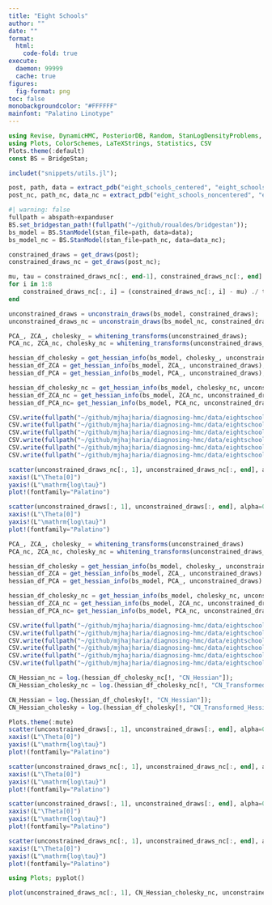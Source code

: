 ```yaml
---
title: "Eight Schools"
author: ""
date: ""
format:
  html:
    code-fold: true
execute: 
  daemon: 99999
  cache: true
figures:
  fig-format: png
toc: false
monobackgroundcolor: "#FFFFFF"
mainfont: "Palatino Linotype"
---
```


```julia
using Revise, DynamicHMC, PosteriorDB, Random, StanLogDensityProblems, JSON, BridgeStan, DataFrames, LinearAlgebra, StatsBase, Distributions
using Plots, ColorSchemes, LaTeXStrings, Statistics, CSV
Plots.theme(:default)
const BS = BridgeStan;
```

```julia
includet("snippets/utils.jl");
```

```julia
post, path, data = extract_pdb("eight_schools_centered", "eight_schools-eight_schools_centered");
post_nc, path_nc, data_nc = extract_pdb("eight_schools_noncentered", "eight_schools-eight_schools_noncentered");
```

```julia
#| warning: false
fullpath = abspath∘expanduser
BS.set_bridgestan_path!(fullpath("~/github/roualdes/bridgestan"));
bs_model = BS.StanModel(stan_file=path, data=data);
bs_model_nc = BS.StanModel(stan_file=path_nc, data=data_nc);
```

```julia
constrained_draws = get_draws(post);
constrained_draws_nc = get_draws(post_nc);

mu, tau = constrained_draws_nc[:, end-1], constrained_draws_nc[:, end]
for i in 1:8
    constrained_draws_nc[:, i] = (constrained_draws_nc[:, i] - mu) ./ tau
end
```

```julia
unconstrained_draws = unconstrain_draws(bs_model, constrained_draws);
unconstrained_draws_nc = unconstrain_draws(bs_model_nc, constrained_draws_nc);
```

```julia
PCA_, ZCA_, cholesky_ = whitening_transforms(unconstrained_draws);
PCA_nc, ZCA_nc, cholesky_nc = whitening_transforms(unconstrained_draws_nc);
```


```julia
hessian_df_cholesky = get_hessian_info(bs_model, cholesky_, unconstrained_draws);
hessian_df_ZCA = get_hessian_info(bs_model, ZCA_, unconstrained_draws);
hessian_df_PCA = get_hessian_info(bs_model, PCA_, unconstrained_draws);

hessian_df_cholesky_nc = get_hessian_info(bs_model, cholesky_nc, unconstrained_draws_nc);
hessian_df_ZCA_nc = get_hessian_info(bs_model, ZCA_nc, unconstrained_draws_nc);
hessian_df_PCA_nc= get_hessian_info(bs_model, PCA_nc, unconstrained_draws_nc);
```

```julia
CSV.write(fullpath("~/github/mjhajharia/diagnosing-hmc/data/eightschools/cholesky.csv"), hessian_df_cholesky);
CSV.write(fullpath("~/github/mjhajharia/diagnosing-hmc/data/eightschools/cholesky_nc.csv"), hessian_df_cholesky_nc);
CSV.write(fullpath("~/github/mjhajharia/diagnosing-hmc/data/eightschools/ZCA.csv"), hessian_df_ZCA);
CSV.write(fullpath("~/github/mjhajharia/diagnosing-hmc/data/eightschools/ZCA_nc.csv"), hessian_df_ZCA_nc);
CSV.write(fullpath("~/github/mjhajharia/diagnosing-hmc/data/eightschools/PCA.csv"), hessian_df_PCA);
CSV.write(fullpath("~/github/mjhajharia/diagnosing-hmc/data/eightschools/PCA_nc.csv"), hessian_df_PCA_nc);
```

```julia
scatter(unconstrained_draws_nc[:, 1], unconstrained_draws_nc[:, end], alpha=0.1, label="Non Centered Model")
xaxis!(L"\Theta[0]")
yaxis!(L"\mathrm{log\tau}")
plot!(fontfamily="Palatino")
```


```julia
scatter(unconstrained_draws[:, 1], unconstrained_draws[:, end], alpha=0.1, label="Centered Model")
xaxis!(L"\Theta[0]")
yaxis!(L"\mathrm{log\tau}")
plot!(fontfamily="Palatino")
```

```julia
PCA_, ZCA_, cholesky_ = whitening_transforms(unconstrained_draws)
PCA_nc, ZCA_nc, cholesky_nc = whitening_transforms(unconstrained_draws_nc)

hessian_df_cholesky = get_hessian_info(bs_model, cholesky_, unconstrained_draws)
hessian_df_ZCA = get_hessian_info(bs_model, ZCA_, unconstrained_draws)
hessian_df_PCA = get_hessian_info(bs_model, PCA_, unconstrained_draws)

hessian_df_cholesky_nc = get_hessian_info(bs_model, cholesky_nc, unconstrained_draws_nc)
hessian_df_ZCA_nc = get_hessian_info(bs_model, ZCA_nc, unconstrained_draws_nc)
hessian_df_PCA_nc= get_hessian_info(bs_model, PCA_nc, unconstrained_draws_nc)

CSV.write(fullpath("~/github/mjhajharia/diagnosing-hmc/data/eightschools/cholesky.csv"), hessian_df_cholesky);
CSV.write(fullpath("~/github/mjhajharia/diagnosing-hmc/data/eightschools/cholesky_nc.csv"), hessian_df_cholesky_nc);
CSV.write(fullpath("~/github/mjhajharia/diagnosing-hmc/data/eightschools/ZCA.csv"), hessian_df_ZCA);
CSV.write(fullpath("~/github/mjhajharia/diagnosing-hmc/data/eightschools/ZCA_nc.csv"), hessian_df_ZCA_nc);
CSV.write(fullpath("~/github/mjhajharia/diagnosing-hmc/data/eightschools/PCA.csv"), hessian_df_PCA);
CSV.write(fullpath("~/github/mjhajharia/diagnosing-hmc/data/eightschools/PCA_nc.csv"), hessian_df_PCA_nc);
```

```julia
CN_Hessian_nc = log.(hessian_df_cholesky_nc[!, "CN_Hessian"]);
CN_Hessian_cholesky_nc = log.(hessian_df_cholesky_nc[!, "CN_Transformed_Hessian"]);

CN_Hessian = log.(hessian_df_cholesky[!, "CN_Hessian"]);
CN_Hessian_cholesky = log.(hessian_df_cholesky[!, "CN_Transformed_Hessian"]);
```

```julia
Plots.theme(:mute)
scatter(unconstrained_draws[:, 1], unconstrained_draws[:, end], alpha=0.1, zcolor=CN_Hessian, label=L"\mathrm{Centered: \kappa(H)}");
xaxis!(L"\Theta[0]")
yaxis!(L"\mathrm{log\tau}")
plot!(fontfamily="Palatino")
```
```julia
scatter(unconstrained_draws_nc[:, 1], unconstrained_draws_nc[:, end], alpha=0.1, zcolor=CN_Hessian_nc, label=L"\mathrm{Non-Centered: \kappa(H)}");
xaxis!(L"\Theta[0]")
yaxis!(L"\mathrm{log\tau}")
plot!(fontfamily="Palatino")
```
```julia
scatter(unconstrained_draws[:, 1], unconstrained_draws[:, end], alpha=0.1, zcolor=CN_Hessian_cholesky, label=L"\mathrm{Centered: \kappa(H_T)}");
xaxis!(L"\Theta[0]")
yaxis!(L"\mathrm{log\tau}")
plot!(fontfamily="Palatino")
```
```julia
scatter(unconstrained_draws_nc[:, 1], unconstrained_draws_nc[:, end], alpha=0.1, zcolor=CN_Hessian_cholesky_nc, label=L"\mathrm{Non-Centered: \kappa(H_T)}");
xaxis!(L"\Theta[0]")
yaxis!(L"\mathrm{log\tau}")
plot!(fontfamily="Palatino")
```

```julia
using Plots; pyplot()

plot(unconstrained_draws_nc[:, 1], CN_Hessian_cholesky_nc, unconstrained_draws_nc[:, end], st=:surface,camera=(-30,30))
```